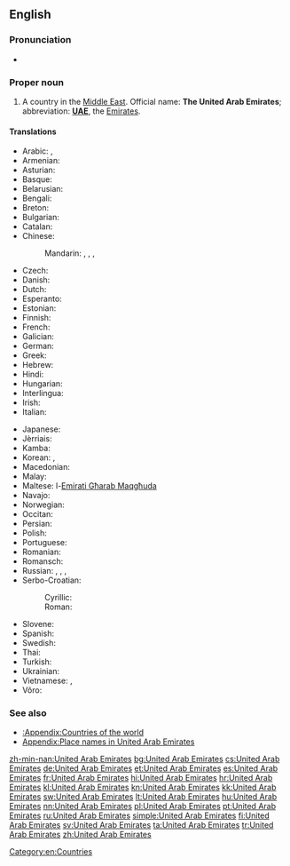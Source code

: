 ==English==
{{wikipedia}}

===Pronunciation===
* {{audio|En-us-United Arab Emirates.ogg|Audio (US)}}

===Proper noun===
{{en-proper noun|head=[[united|United]] [[Arab]] [[emirate|Emirate]]s}}

# A country in the [[Middle East]]. Official name: '''The United Arab Emirates'''; abbreviation: '''[[UAE]]''', the [[Emirates]].

====Translations====
{{trans-top|country in the Middle East}}
* Arabic: {{t+|ar|الإمارات|p|tr=al-’imaraat}}, {{t-|ar|دولة الإمارات العربية المتحدة|f|tr=dáwlat al-’imaaraat al-3arabíyyat al-muttáHida}}
* Armenian: {{t-|hy|Արաբական Միացյալ Էմիրություններ|tr=Arabakan Miac'yal Ēmirut'yunner}}
* Asturian: {{t+|ast|Emiratos Árabes Xuníos|m|p}}
* Basque: {{t-|eu|Arabiar Emirerri Batuak|p|xs=Basque}}
* Belarusian: {{t-|be|Аб'яднаныя Арабскія Эміраты|m|p|tr=Ab”jádnanyja Arábskija Emiráty|xs=Belarusian}}
* Bengali: {{t-|bn|সংযুক্ত আরব আমিরাত}}
* Breton: {{t-|br|Emirelezhioù Arab Unanet}}
* Bulgarian: {{t+|bg|Обединени Арабски Емирства|n|p|tr=Obedinéni Arábski Emírstva}}
* Catalan: {{t-|ca|Emirats Àrabs Units|m|p}}
* Chinese:
*: Mandarin: {{t-|cmn|阿拉伯聯合酋長國|sc=Hani}}, {{t-|cmn|阿拉伯联合酋长国|tr=Ālābó liánhé qiúzhǎngguó|sc=Hani}}, {{t-|cmn|阿聯酋|sc=Hani}}, {{t-|cmn|阿联酋|tr=Ā-lián-qiú|sc=Hani}}
* Czech: {{t+|cs|Spojené arabské emiráty|m|p}}
* Danish: {{t-|da|Forenede Arabiske Emirater}}
* Dutch: {{t+|nl|Verenigde Arabische Emiraten}}
* Esperanto: {{t-|eo|Unuiĝintaj Arabaj Emirlandoj|p}}
* Estonian: {{t-|et|Araabia Ühendemiraadid}}
* Finnish: {{t+|fi|Arabiemiirikunnat}}
* French: {{t+|fr|Émirats arabes unis|m|p}}
* Galician: {{t+|gl|Emiratos Árabes Unidos|m|p}}
* German: {{t+|de|Vereinigte Arabische Emirate|f|p}}
* Greek: {{t+|el|Ηνωμένα Αραβικά Εμιράτα|n|p|tr=Inoména Araviká Emiráta}}
* Hebrew: {{t-|he|איחוד האמירויות הערביות|tr=Ikhud ha-Emiruyot ha-Arviyot}}
* Hindi: {{t+|hi|संयुक्त अरब अमीरात|tr=sanyukt arab amīrāt|xs=Hindi}}
* Hungarian: {{t+|hu|Egyesült Arab Emírségek}}
* Interlingua: {{t-|ia|Emiratos Arabe Unite}}
* Irish: {{t-|ga|Aontas na nÉimíríochtaí Arabacha|m}}
* Italian: {{t-|it|Emirati Arabi Uniti|m|p}}
{{trans-mid}}
* Japanese: {{t-|ja|アラブ首長国連邦|tr=アラブしゅちょうこくれんぽう, Arabu shuchōkoku renpō}}
* Jèrriais: {{tø|roa-jer|Émithaux Arabes Unnis|m|p}}
* Kamba: {{tø|kam|Saudia}}
* Korean: {{t+|ko|아랍에미리트|tr=Arap-Emiriteu|sc=Hang}}, {{t-|ko|아랍 에미리트 연방|tr=Arap emiriteu yeonbang|sc=Hang}}
* Macedonian: {{t-|mk|Обединети Арапски Емирати|m|p|tr=Obedíneti Árapski Emiráti}}
* Malay: {{t|ms|Emiriah Arab Bersatu|sc=Arab}}
* Maltese: l-[[Emirati Għarab Maqgħuda]]
* Navajo: {{tø|nv|Ásáí Bikéyah Yázhí Ałhidadiidzooígíí}}
* Norwegian: {{t+|no|De forente arabiske emirater}}
* Occitan: {{t-|oc|Emirats Arabis Units|m|p}}
* Persian: {{t-|fa|امارات عربی متحده|tr=emarát árabi motáhideh}}
* Polish: {{t+|pl|Zjednoczone Emiraty Arabskie|m|p}}
* Portuguese: {{t+|pt|Emiratos Árabes Unidos|m|p}}
* Romanian: {{t-|ro|Emiratele Arabe Unite|n|p}}
* Romansch: {{t-|rm|Emirats Arabs|m|p}}
* Russian: {{t+|ru|Объединённые Арабские Эмираты|m|p|tr=Ob”jedinjónnyje Arábskije Emiráty}}, {{t-|ru|ОАЭ|m|p|tr=o-a-é}}, {{t-|ru|Эмираты|m|p|tr=Emiráty}}, {{t-|ru|Арабские Эмираты|m|p|tr=Arábskije Emiráty}}
* Serbo-Croatian:
*: Cyrillic: {{t-|sh|Уједињени Арапски Емирати|m|p|sc=Cyrl}}
*: Roman: {{t-|sh|Ujedinjeni Arapski Emirati|m|p}}
* Slovene: {{t-|sl|Združeni arabski emirati|m|p}}
* Spanish: {{t+|es|Emiratos Árabes Unidos|m|p}}
* Swedish: {{t+|sv|Förenade Arabemiraten}}
* Thai: {{t+|th|สหรัฐอาหรับเอมิเรตส์|tr=sàhàrát aaràp aymírâyt}}
* Turkish: {{t+|tr|Birleşik Arap Emirlikleri}}
* Ukrainian: {{t+|uk|Об'єднані Арабські Емірати|m|p|tr=Ob”jédnani Arábs'ki Emiráty|xs=Ukrainian}}
* Vietnamese: {{t-|vi|A-rập thống nhất Ê-mi-rát|xs=Vietnamese}}, {{t-|vi|A-rập TN Ê-mi-rát|xs=Vietnamese}}
* Võro: {{tø|vro|Araabia Ütisemiraadiq}}
{{trans-bottom}}

===See also===
* [[:Appendix:Countries of the world]]
* [[Appendix:Place names in United Arab Emirates]]

[[Category:en:Countries]]

[[zh-min-nan:United Arab Emirates]]
[[bg:United Arab Emirates]]
[[cs:United Arab Emirates]]
[[de:United Arab Emirates]]
[[et:United Arab Emirates]]
[[es:United Arab Emirates]]
[[fr:United Arab Emirates]]
[[hi:United Arab Emirates]]
[[hr:United Arab Emirates]]
[[kl:United Arab Emirates]]
[[kn:United Arab Emirates]]
[[kk:United Arab Emirates]]
[[sw:United Arab Emirates]]
[[lt:United Arab Emirates]]
[[hu:United Arab Emirates]]
[[nn:United Arab Emirates]]
[[pl:United Arab Emirates]]
[[pt:United Arab Emirates]]
[[ru:United Arab Emirates]]
[[simple:United Arab Emirates]]
[[fi:United Arab Emirates]]
[[sv:United Arab Emirates]]
[[ta:United Arab Emirates]]
[[tr:United Arab Emirates]]
[[zh:United Arab Emirates]]
